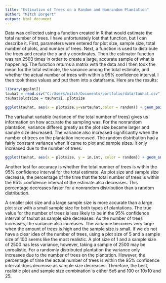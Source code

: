 ```yaml
---
title: "Estimation of Trees on a Random and Nonrandom Plantation"
author: "Mitch Borgert"
output: html_document
---
```


Data was collected using a function created in R that would estimate the total number of trees. I have unfortunately lost that function, but I can describe it. First, parameters were entered for plot size, sample size, total number of plots, and number of trees. Next, a function is used to distribute the trees and create the x and y coordinates. Then the estimator function was ran 2500 times in order to create a large, accurate sample of what is happening. The function returns a matrix with the data and I then took the mean for the total estimate, the variance among the total estimate, and whether the actual number of trees with within a 95% confidence interval. I then took these values and put them into a dataframe. Here are the results: 

```r
library(ggplot2)
tauhat = read.csv("C:/Users/mitch/Documents/portfolio/data/tauhat.csv")
tauhat$plotsize = tauhat$ï..plotsize 

ggplot(tauhat, aes(x = plotsize,y=vartauhat,color = random)) + geom_point() + geom_line()+ facet_wrap(~numtrees)

```

The vartauhat variable (variance of the total number of trees) gives us information on how accurate the sampling was. For the nonrandom plantation, variance differed greatly as the plot size became larger and sample size decreased. The variance also increased significantly when the number of trees on the plantation increased. The random distribution had a fairly constant variance when it came to plot and sample sizes. It only increased due to the number of trees.

```r
ggplot(tauhat, aes(x = plotsize, y = in.int, color = random)) + geom_smooth(se=FALSE)

```

Another test for accuracy is whether the total number of trees is within the 95% confidence interval for the total estimate. As plot size and sample size decrease, the percentage of the time that the total number of trees is within the 95% confidence interval of the estimate also decreases. This percentage decreases faster for a nonrandom distribution than a random distribution.


A smaller plot size and a large sample size is more accurate than a large plot size with a small sample size for both types of plantations. The true value for the number of trees is less likely to be in the 95% confidence interval of tauhat as sample size decreases. As the number of trees increases, the variance also increases. The variance becomes very large when the amount of trees is high and the sample size is small. If we do not have a clear idea of the number of trees, using a plot size of 5 and a sample size of 100 seems like the most realistic. A plot size of 1 and a sample size of 2500 has less variance, however, taking a sample of 2500 may be unrealistic. For a randomly distributed plantation the variance only increases due to the number of trees on the plantation. However, the percentage of time the actual number of trees is within the 95% confidence interval  does decrease as sample size decreases. Therefore, the best, realistic plot and sample size combination is either 5x5 and 100 or 10x10 and 25.